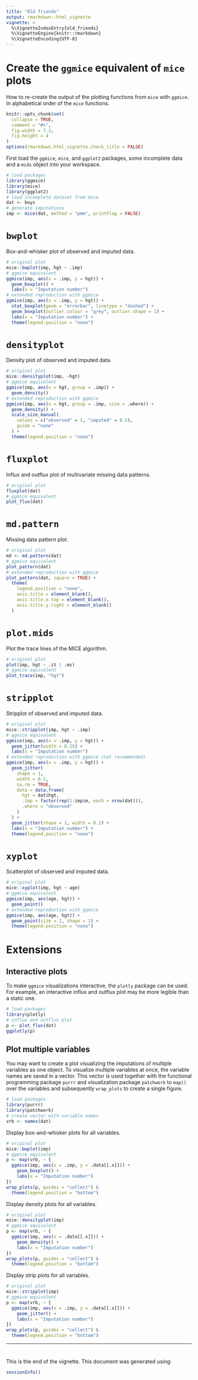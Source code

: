 ```yaml
---
title: "Old friends"
output: rmarkdown::html_vignette
vignette: >
  %\VignetteIndexEntry{old_friends}
  %\VignetteEngine{knitr::rmarkdown}
  %\VignetteEncoding{UTF-8}
---
```

# Create the `ggmice` equivalent of `mice` plots

How to re-create the output of the plotting functions from `mice` with `ggmice`. In alphabetical order of the `mice` functions.

```r
knitr::opts_chunk$set(
  collapse = TRUE,
  comment = "#>",
  fig.width = 7.2,
  fig.height = 4
)
options(rmarkdown.html_vignette.check_title = FALSE)
```

First load the `ggmice`, `mice`, and `ggplot2` packages, some incomplete data and a `mids` object into your workspace. 

```r
# load packages
library(ggmice)
library(mice)
library(ggplot2)
# load incomplete dataset from mice
dat <- boys
# generate imputations
imp <- mice(dat, method = "pmm", printFlag = FALSE)
```


# `bwplot`

Box-and-whisker plot of observed and imputed data.

```r
# original plot
mice::bwplot(imp, hgt ~ .imp)
# ggmice equivalent
ggmice(imp, aes(x = .imp, y = hgt)) +
  geom_boxplot() +
  labs(x = "Imputation number")
# extended reproduction with ggmice
ggmice(imp, aes(x = .imp, y = hgt)) +
  stat_boxplot(geom = "errorbar", linetype = "dashed") +
  geom_boxplot(outlier.colour = "grey", outlier.shape = 1) +
  labs(x = "Imputation number") +
  theme(legend.position = "none")
```


# `densityplot`

Density plot of observed and imputed data.

```r
# original plot
mice::densityplot(imp, ~hgt)
# ggmice equivalent
ggmice(imp, aes(x = hgt, group = .imp)) +
  geom_density()
# extended reproduction with ggmice
ggmice(imp, aes(x = hgt, group = .imp, size = .where)) +
  geom_density() +
  scale_size_manual(
    values = c("observed" = 1, "imputed" = 0.5),
    guide = "none"
  ) +
  theme(legend.position = "none")
```

# `fluxplot`

Influx and outflux plot of multivariate missing data patterns.

```r
# original plot
fluxplot(dat)
# ggmice equivalent
plot_flux(dat)
```


# `md.pattern`

Missing data pattern plot.

```r
# original plot
md <- md.pattern(dat)
# ggmice equivalent
plot_pattern(dat)
# extended reproduction with ggmice
plot_pattern(dat, square = TRUE) +
  theme(
    legend.position = "none",
    axis.title = element_blank(),
    axis.title.x.top = element_blank(),
    axis.title.y.right = element_blank()
  )
```

# `plot.mids`

Plot the trace lines of the MICE algorithm.

```r
# original plot
plot(imp, hgt ~ .it | .ms)
# ggmice equivalent
plot_trace(imp, "hgt")
```

# `stripplot`

Stripplot of observed and imputed data.

```r
# original plot
mice::stripplot(imp, hgt ~ .imp)
# ggmice equivalent
ggmice(imp, aes(x = .imp, y = hgt)) +
  geom_jitter(width = 0.25) +
  labs(x = "Imputation number")
# extended reproduction with ggmice (not recommended)
ggmice(imp, aes(x = .imp, y = hgt)) +
  geom_jitter(
    shape = 1,
    width = 0.1,
    na.rm = TRUE,
    data = data.frame(
      hgt = dat$hgt,
      .imp = factor(rep(1:imp$m, each = nrow(dat))),
      .where = "observed"
    )
  ) +
  geom_jitter(shape = 1, width = 0.1) +
  labs(x = "Imputation number") +
  theme(legend.position = "none")
```


# `xyplot`

Scatterplot of observed and imputed data.

```r
# original plot
mice::xyplot(imp, hgt ~ age)
# ggmice equivalent
ggmice(imp, aes(age, hgt)) +
  geom_point()
# extended reproduction with ggmice
ggmice(imp, aes(age, hgt)) +
  geom_point(size = 2, shape = 1) +
  theme(legend.position = "none")
```

# Extensions

## Interactive plots

To make `ggmice` visualizations interactive, the `plotly` package can be used. For example, an interactive influx and outflux plot may be more legible than a static one.

```r
# load packages
library(plotly)
# influx and outflux plot
p <- plot_flux(dat)
ggplotly(p)
```

## Plot multiple variables

You may want to create a plot visualizing the imputations of multiple variables as one object. To visualize multiple variables at once, the variable names are saved in a vector. This vector is used together with the functional programming package `purrr` and visualization package `patchwork` to `map()` over the variables and subsequently `wrap_plots` to create a single figure.

```r
# load packages
library(purrr)
library(patchwork)
# create vector with variable names
vrb <- names(dat)
```

Display box-and-whisker plots for all variables.

```r
# original plot
mice::bwplot(imp)
# ggmice equivalent
p <- map(vrb, ~ {
  ggmice(imp, aes(x = .imp, y = .data[[.x]])) +
    geom_boxplot() +
    labs(x = "Imputation number")
})
wrap_plots(p, guides = "collect") &
  theme(legend.position = "bottom")
```

Display density plots for all variables.

```r
# original plot
mice::densityplot(imp)
# ggmice equivalent
p <- map(vrb, ~ {
  ggmice(imp, aes(x = .data[[.x]])) +
    geom_density() +
    labs(x = "Imputation number")
})
wrap_plots(p, guides = "collect") &
  theme(legend.position = "bottom")
```

Display strip plots for all variables.

```r
# original plot
mice::stripplot(imp)
# ggmice equivalent
p <- map(vrb, ~ {
  ggmice(imp, aes(x = .imp, y = .data[[.x]])) +
    geom_jitter() +
    labs(x = "Imputation number")
})
wrap_plots(p, guides = "collect") &
  theme(legend.position = "bottom")
```

---

#

This is the end of the vignette. This document was generated using:

```r
sessionInfo()
```
